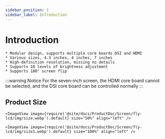 ```yaml
---
sidebar_position: 1
sidebar_label: Introduction
---
```


# Introduction

    * Modular design, supports multiple core boards DSI and HDMI
    * Various sizes, 4.3 inches, 4 inches, 7 inches
    * High-definition resolution, missing no details
    * Supports 10 levels of brightness adjustment
    * Supports 180° screen flip

:::warning Notice
For the seven-inch screen, the HDMI core board cannot be selected, and the DSI core board can be controlled normally
:::

## Product Size

    <ImageView image={require('@site/docs/ProductDoc/Screen/fly-lcd/img/size.webp').default} size="50%" align="left" />

    <ImageView image={require('@site/docs/ProductDoc/Screen/fly-lcd/img/size1.webp').default} size="100%" align="left" />